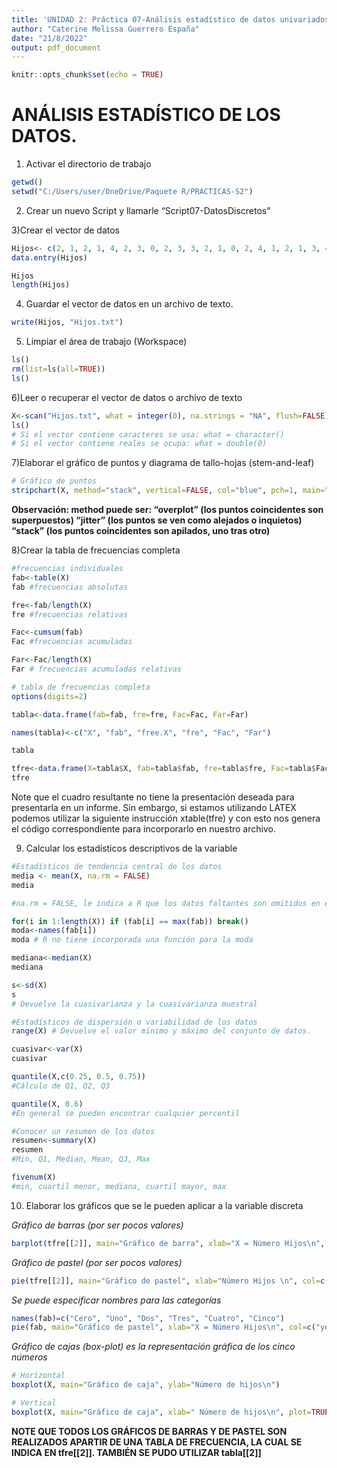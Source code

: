 ```yaml
---
title: 'UNIDAD 2: Práctica 07-Análisis estadístico de datos univariados discretos con R'
author: "Caterine Melissa Guerrero España"
date: "21/8/2022"
output: pdf_document
---
```


```r
knitr::opts_chunk$set(echo = TRUE)
```

# ANÁLISIS ESTADÍSTICO DE LOS DATOS.


1) Activar el directorio de trabajo
```r
getwd()
setwd("C:/Users/user/OneDrive/Paquete R/PRACTICAS-S2")
```
2) Crear un nuevo Script y llamarle "Script07-DatosDiscretos"


3)Crear el vector de datos
```r
Hijos<- c(2, 1, 2, 1, 4, 2, 3, 0, 2, 3, 3, 2, 1, 0, 2, 4, 1, 2, 1, 3, 4, 1, 2, 3, 1, 5, 2, 3, 1, 2)
data.entry(Hijos)

Hijos
length(Hijos)
```
4) Guardar el vector de datos en un archivo de texto.
```r
write(Hijos, "Hijos.txt")
```

5) Limpiar el área de trabajo (Workspace)
```r
ls()
rm(list=ls(all=TRUE))
ls()

```

6)Leer o recuperar el vector de datos o archivo de texto
```r
X<-scan("Hijos.txt", what = integer(0), na.strings = "NA", flush=FALSE)
ls()
# Si el vector contiene caracteres se usa: what = character()
# Si el vector contiene reales se ocupa: what = double(0)
```

7)Elaborar el gráfico de puntos y diagrama de tallo-hojas (stem-and-leaf)
```r
# Gráfico de puntos
stripchart(X, method="stack", vertical=FALSE, col="blue", pch=1, main="Gráfico de\n puntos", xlab="Número de hijos")
```

**Observación: method puede ser:
"overplot" (los puntos coincidentes son superpuestos)
"jitter" (los puntos se ven como alejados o inquietos)
"stack" (los puntos coincidentes son apilados, uno tras otro)**

8)Crear la tabla de frecuencias completa
```r
#frecuencias individuales
fab<-table(X)
fab #frecuencias absolutas

fre<-fab/length(X)
fre #frecuencias relativas

Fac<-cumsum(fab)
Fac #frecuencias acumuladas

Far<-Fac/length(X)
Far # frecuencias acumuladas relativas

# tabla de frecuencias completa
options(digits=2)

tabla<-data.frame(fab=fab, fre=fre, Fac=Fac, Far=Far)

names(tabla)<-c("X", "fab", "free.X", "fre", "Fac", "Far")

tabla

tfre<-data.frame(X=tabla$X, fab=tabla$fab, fre=tabla$fre, Fac=tabla$Fac, Far=tabla$Far)
tfre
```

Note que el cuadro resultante no tiene la presentación deseada para presentarla en un informe. Sin embargo, si estamos utilizando LATEX podemos utilizar la siguiente instrucción xtable(tfre) y con esto nos genera el código correspondiente para incorporarlo en nuestro archivo.


9) Calcular los estadísticos descriptivos de la variable

```r
#Estadísticos de tendencia central de los datos
media <- mean(X, na.rm = FALSE)
media

#na.rm = FALSE, le indica a R que los datos faltantes son omitidos en el cálculo de la media.

for(i in 1:length(X)) if (fab[i] == max(fab)) break()
moda<-names(fab[i])
moda # R no tiene incorporada una función para la moda

mediana<-median(X)
mediana

s<-sd(X)
s
# Devuelve la cuasivarianza y la cuasivarianza muestral

#Estadísticos de dispersión o variabilidad de los datos
range(X) # Devuelve el valor mínimo y máximo del conjunto de datos.

cuasivar<-var(X)
cuasivar

quantile(X,c(0.25, 0.5, 0.75))
#Cálculo de Q1, Q2, Q3

quantile(X, 0.6)
#En general se pueden encontrar cualquier percentil

#Conocer un resumen de los datos
resumen<-summary(X)
resumen
#Min, Q1, Median, Mean, Q3, Max

fivenum(X)
#min, cuartil menor, mediana, cuartil mayor, max
```

10) Elaborar los gráficos que se le pueden aplicar a la variable discreta

*Gráfico de barras (por ser pocos valores)*

```r
barplot(tfre[[2]], main="Gráfico de barra", xlab="X = Número Hijos\n", ylab="frecuencia", col=c("yellow","blue", "green", "orange", "cyan","red"), sub="Agosto-2012")
```

*Gráfico de pastel (por ser pocos valores)*


```r
pie(tfre[[2]], main="Gráfico de pastel", xlab="Número Hijos \n", col=c("yellow", "blue", "green", "orange", "cyan", "red"), sub="Agosto-2012")
```

*Se puede especificar nombres para las categorías*
```r
names(fab)=c("Cero", "Uno", "Dos", "Tres", "Cuatro", "Cinco") 
pie(fab, main="Gráfico de pastel", xlab="X = Número Hijos\n", col=c("yellow", "blue", "green", "orange", "cyan", "red"), sub="Agosto-2012")
```

*Gráfico de cajas (box-plot) es la representación gráfica de los cinco números*
```r
# Horizontal
boxplot(X, main="Gráfico de caja", ylab="Número de hijos\n")

# Vertical
boxplot(X, main="Gráfico de caja", xlab=" Número de hijos\n", plot=TRUE, border="red", col="yellow", horizontal=TRUE)
```

**NOTE QUE TODOS LOS GRÁFICOS DE BARRAS Y DE PASTEL SON REALIZADOS APARTIR DE UNA TABLA DE FRECUENCIA, LA CUAL SE INDICA EN tfre[[2]]. TAMBIÉN SE PUDO UTILIZAR tabla[[2]]**